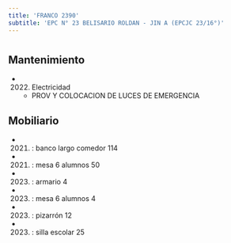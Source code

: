 ```yaml
---
title: 'FRANCO 2390'
subtitle: 'EPC N° 23 BELISARIO ROLDAN - JIN A (EPCJC 23/16°)'
---
```


#


## Mantenimiento

*  (2022) Electricidad 
    + PROV Y COLOCACION DE LUCES DE EMERGENCIA


## Mobiliario

*  (2021) : banco largo comedor 114 

*  (2021) : mesa 6 alumnos 50 

*  (2023) : armario 4 

*  (2023) : mesa 6 alumnos 4 

*  (2023) : pizarrón 12 

*  (2023) : silla escolar 25 






